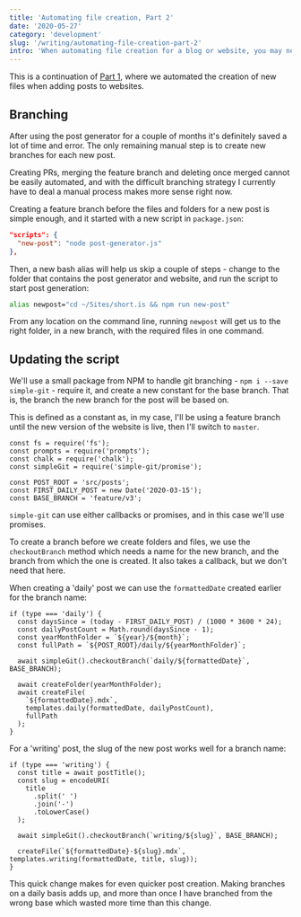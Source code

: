 ```yaml
---
title: 'Automating file creation, Part 2'
date: '2020-05-27'
category: 'development'
slug: '/writing/automating-file-creation-part-2'
intro: 'When automating file creation for a blog or website, you may need to create new content in a feature branch. Fortunately, that can be automated too.'
---
```


This is a continuation of [Part 1](/writing/automating-file-creation), where we automated the creation of new files when adding posts to websites.

## Branching

After using the post generator for a couple of months it's definitely saved a lot of time and error. The only remaining manual step is to create new branches for each new post.

Creating PRs, merging the feature branch and deleting once merged cannot be easily automated, and with the difficult branching strategy I currently have to deal a manual process makes more sense right now.

Creating a feature branch before the files and folders for a new post is simple enough, and it started with a new script in `package.json`:

```json
"scripts": {
  "new-post": "node post-generator.js"
},
```

Then, a new bash alias will help us skip a couple of steps - change to the folder that contains the post generator and website, and run the script to start post generation:

```bash
alias newpost="cd ~/Sites/short.is && npm run new-post"
```

From any location on the command line, running `newpost` will get us to the right folder, in a new branch, with the required files in one command.

## Updating the script

We'll use a small package from NPM to handle git branching - `npm i --save simple-git` - require it, and create a new constant for the base branch. That is, the branch the new branch for the post will be based on.

This is defined as a constant as, in my case, I'll be using a feature branch until the new version of the website is live, then I'll switch to `master`.

```js{4,8}
const fs = require('fs');
const prompts = require('prompts');
const chalk = require('chalk');
const simpleGit = require('simple-git/promise');

const POST_ROOT = 'src/posts';
const FIRST_DAILY_POST = new Date('2020-03-15');
const BASE_BRANCH = 'feature/v3';
```

`simple-git` can use either callbacks or promises, and in this case we'll use promises.

To create a branch before we create folders and files, we use the `checkoutBranch` method which needs a name for the new branch, and the branch from which the one is created. It also takes a callback, but we don't need that here.

When creating a 'daily' post we can use the `formattedDate` created earlier for the branch name:

```js{7}
if (type === 'daily') {
  const daysSince = (today - FIRST_DAILY_POST) / (1000 * 3600 * 24);
  const dailyPostCount = Math.round(daysSince - 1);
  const yearMonthFolder = `${year}/${month}`;
  const fullPath = `${POST_ROOT}/daily/${yearMonthFolder}`;

  await simpleGit().checkoutBranch(`daily/${formattedDate}`, BASE_BRANCH);

  await createFolder(yearMonthFolder);
  await createFile(
    `${formattedDate}.mdx`,
    templates.daily(formattedDate, dailyPostCount),
    fullPath
  );
}
```

For a 'writing' post, the slug of the new post works well for a branch name:

```js{10}
if (type === 'writing') {
  const title = await postTitle();
  const slug = encodeURI(
    title
      .split(' ')
      .join('-')
      .toLowerCase()
  );

  await simpleGit().checkoutBranch(`writing/${slug}`, BASE_BRANCH);

  createFile(`${formattedDate}-${slug}.mdx`, templates.writing(formattedDate, title, slug));
}
```

This quick change makes for even quicker post creation. Making branches on a daily basis adds up, and more than once I have branched from the wrong base which wasted more time than this change.
